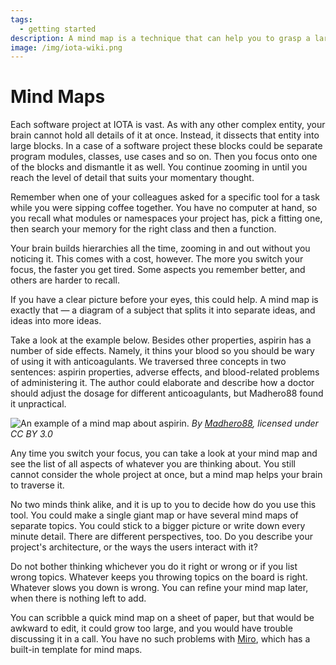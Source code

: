 ```yaml
---
tags:
  - getting started
description: A mind map is a technique that can help you to grasp a large project and start writing about it.
image: /img/iota-wiki.png
---
```


# Mind Maps

Each software project at IOTA is vast. As with any other complex entity, your brain cannot hold all details of it at once. Instead, it dissects that entity into large blocks. In a case of a software project these blocks could be separate program modules, classes, use cases and so on. Then you focus onto one of the blocks and dismantle it as well. You continue zooming in until you reach the level of detail that suits your momentary thought.

Remember when one of your colleagues asked for a specific tool for a task while you were sipping coffee together. You have no computer at hand, so you recall what modules or namespaces your project has, pick a fitting one, then search your memory for the right class and then a function.

Your brain builds hierarchies all the time, zooming in and out without you noticing it. This comes with a cost, however. The more you switch your focus, the faster you get tired. Some aspects you remember better, and others are harder to recall.

If you have a clear picture before your eyes, this could help. A mind map is exactly that — a diagram of a subject that splits it into separate ideas, and ideas into more ideas.

Take a look at the example below. Besides other properties, aspirin has a number of side effects. Namely, it thins your blood so you should be wary of using it with anticoagulants. We traversed three concepts in two sentences: aspirin properties, adverse effects, and blood-related problems of administering it. The author could elaborate and describe how a doctor should adjust the dosage for different anticoagulants, but Madhero88 found it unpractical.

![An example of a mind map about aspirin.](/img/participate/contribute_to_wiki/for_devs/toolbox/aspirin_mind_map.png 'Click to see the full-size image.')
_By [Madhero88](https://en.wikipedia.org/wiki/User:Madhero88), licensed under CC BY 3.0_

Any time you switch your focus, you can take a look at your mind map and see the list of all aspects of whatever you are thinking about. You still cannot consider the whole project at once, but a mind map helps your brain to traverse it.

No two minds think alike, and it is up to you to decide how do you use this tool. You could make a single giant map or have several mind maps of separate topics. You could stick to a bigger picture or write down every minute detail. There are different perspectives, too. Do you describe your project's architecture, or the ways the users interact with it?

Do not bother thinking whichever you do it right or wrong or if you list wrong topics. Whatever keeps you throwing topics on the board is right. Whatever slows you down is wrong. You can refine your mind map later, when there is nothing left to add.

You can scribble a quick mind map on a sheet of paper, but that would be awkward to edit, it could grow too large, and you would have trouble discussing it in a call. You have no such problems with [Miro](https://miro.com), which has a built-in template for mind maps.
